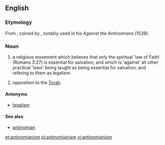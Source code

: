 ==English==
{{wikipedia}}

===Etymology===
From {{suffix|antinomian|ism}}, coined by {{w|Martin Luther}}, notably used in his ''Against the Antinomians'' (1539).

===Noun===
{{en-noun|s|-}}

# {{context|Christianity}} a religious movement which believes that only the spiritual 'law of Faith' (Romans 3:27) is essential for salvation; and which is 'against' all other practical 'laws' being taught as being essential for salvation; and refering to them as legalism.
# {{context|Judaism}} opposition to the [[Torah]].

====Antonyms====
* [[legalism]]

====See also====
* [[antinomian]]

[[et:antinomianism]]
[[pl:antinomianism]]
[[vi:antinomianism]]